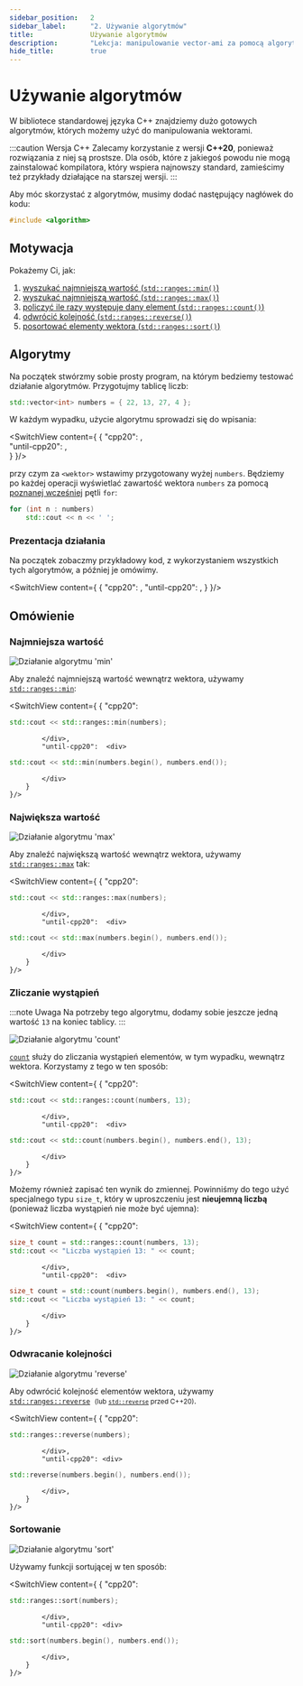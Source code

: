 ```yaml
---
sidebar_position:	2
sidebar_label:		"2. Używanie algorytmów"
title:				Używanie algorytmów
description: 		"Lekcja: manipulowanie vector-ami za pomocą algorytmów w języku C++"
hide_title:			true
---
```


<!-- Components -->

<!-- Presets -->

<!-- Codes -->


<NotFinished />

# Używanie algorytmów

W bibliotece standardowej języka C++ znajdziemy dużo gotowych algorytmów,
których możemy użyć do manipulowania wektorami.

:::caution Wersja C++
Zalecamy korzystanie z wersji **C++20**, ponieważ rozwiązania z niej są prostsze.
Dla osób, które z jakiegoś powodu nie mogą zainstalować kompilatora, który wspiera
najnowszy standard, zamieścimy też przykłady działające na starszej wersji.
:::

Aby móc skorzystać z algorytmów, musimy dodać następujący nagłówek do kodu:

```cpp
#include <algorithm>
```

## Motywacja

Pokażemy Ci, jak:

1. [wyszukać najmniejszą wartość (`std::ranges::min()`)](#najmniejsza-wartość)
2. [wyszukać najmniejszą wartość (`std::ranges::max()`)](#największa-wartość)
3. [policzyć ile razy występuje dany element (`std::ranges::count()`)](#zliczanie-wystąpień)
4. [odwrócić kolejność (`std::ranges::reverse()`)](#odwracanie-kolejności)
5. [posortować elementy wektora (`std::ranges::sort()`)](#sortowanie)

## Algorytmy

Na początek stwórzmy sobie prosty program, na którym bedziemy
testować działanie algorytmów. Przygotujmy tablicę liczb:

```cpp title="🔹 Tablica liczb"
std::vector<int> numbers = { 22, 13, 27, 4 };
```

W każdym wypadku, użycie algorytmu sprowadzi się do wpisania:

<SwitchView content={
		{
			"cpp20":		<AlgoIntroExampleCpp20 />,		
			"until-cpp20":	<AlgoIntroExampleUntilCpp20 />,		
		}
	}/>

przy czym za `<wektor>` wstawimy przygotowany wyżej `numbers`.
Będziemy po każdej operacji wyświetlać zawartość wektora `numbers`
za pomocą [poznanej wcześniej](../intro-to-vector/#wyświetlanie-elementów) pętli `for`:

```cpp title="🔹 Wyświetlanie elementów tablicy"
for (int n : numbers)
	std::cout << n << ' ';
```

### Prezentacja działania

Na początek zobaczmy przykładowy kod, z wykorzystaniem wszystkich tych algorytmów,
a później je omówimy.

<SwitchView content={
		{
			"cpp20":		<AlgosOverviewCpp20 />,
			"until-cpp20":	<AlgosOverviewUntilCpp20 />,
		}
	}/>


## Omówienie


### Najmniejsza wartość

<Image center border maxheight="250px"
		src="/img/tutorials/course/basic/arrays/algo-min.gif"
		alt="Działanie algorytmu 'min'"
	/>
<br/>

Aby znaleźć najmniejszą wartość wewnątrz wektora, używamy [`std::ranges::min`](/docs/std/algo/ranges/min):

<SwitchView content={
		{
			"cpp20": <div>

```cpp
std::cout << std::ranges::min(numbers);
```

			</div>,
			"until-cpp20":	<div>

```cpp
std::cout << std::min(numbers.begin(), numbers.end());
```

			</div>		
		}
	}/>

### Największa wartość

<Image center border maxheight="250px"
		src="/img/tutorials/course/basic/arrays/algo-max.gif"
		alt="Działanie algorytmu 'max'"
	/>
<br/>

Aby znaleźć największą wartość wewnątrz wektora, używamy [`std::ranges::max`](/docs/std/algo/ranges/max) tak:

<SwitchView content={
		{
			"cpp20": <div>

```cpp
std::cout << std::ranges::max(numbers);
```

			</div>,
			"until-cpp20":	<div>

```cpp
std::cout << std::max(numbers.begin(), numbers.end());
```

			</div>		
		}
	}/>

### Zliczanie wystąpień

:::note Uwaga
Na potrzeby tego algorytmu, dodamy sobie jeszcze jedną wartość `13` na koniec tablicy.
:::

<Image center border maxheight="250px"
		src="/img/tutorials/course/basic/arrays/algo-count.gif"
		alt="Działanie algorytmu 'count'"
	/>
<br/>

[`count`](/docs/std/algo/ranges/count) służy do zliczania wystąpień elementów, w tym wypadku, wewnątrz wektora.
Korzystamy z tego w ten sposób:

<SwitchView content={
		{
			"cpp20": <div>

```cpp
std::cout << std::ranges::count(numbers, 13);
```
			
			</div>,
			"until-cpp20":	<div>

```cpp
std::cout << std::count(numbers.begin(), numbers.end(), 13);
```

			</div>		
		}
	}/>



Możemy również zapisać ten wynik do zmiennej. Powinniśmy do tego użyć specjalnego typu `size_t`, który
w uproszczeniu jest **nieujemną liczbą** (ponieważ liczba wystąpień nie może być ujemna):

<SwitchView content={
		{
			"cpp20": <div>

```cpp
size_t count = std::ranges::count(numbers, 13);
std::cout << "Liczba wystąpień 13: " << count;
```

			</div>,
			"until-cpp20":	<div>

```cpp
size_t count = std::count(numbers.begin(), numbers.end(), 13);
std::cout << "Liczba wystąpień 13: " << count;
```

			</div>		
		}
	}/>

### Odwracanie kolejności

<Image center border maxheight="250px"
		src="/img/tutorials/course/basic/arrays/algo-reverse.gif"
		alt="Działanie algorytmu 'reverse'"
	/>
<br/>

Aby odwrócić kolejność elementów wektora, używamy [`std::ranges::reverse`](/docs/std/algo/ranges/reverse/)
&nbsp;<small>(lub [`std::reverse`](/docs/std/algo/reverse/) przed C++20)</small>.

<SwitchView content={
		{
			"cpp20": <div>

```cpp
std::ranges::reverse(numbers);
```

			</div>,
			"until-cpp20": <div>

```cpp
std::reverse(numbers.begin(), numbers.end());
```

			</div>,
		}
	}/>

### Sortowanie

<Image center border maxheight="250px"
		src="/img/tutorials/course/basic/arrays/algo-sort.gif"
		alt="Działanie algorytmu 'sort'"
	/>
<br/>

Używamy funkcji sortującej w ten sposób:

<SwitchView content={
		{
			"cpp20": <div>

```cpp
std::ranges::sort(numbers);
```

			</div>,
			"until-cpp20": <div>

```cpp
std::sort(numbers.begin(), numbers.end());
```

			</div>,
		}
	}/>